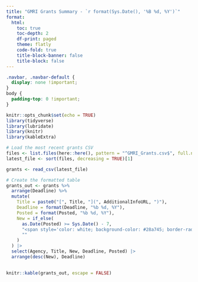 ```yaml
---
title: "GMRI Grants Summary - `r format(Sys.Date(), '%B %d, %Y')`"
format:
  html:
    toc: true
    toc-depth: 2
    df-print: paged
    theme: flatly
    code-fold: true
    title-block-banner: false
    title-block: false
---
```


```css
.navbar, .navbar-default {
  display: none !important;
}
body {
  padding-top: 0 !important;
}
```

```r
knitr::opts_chunk$set(echo = TRUE)
library(tidyverse)
library(lubridate)
library(knitr)
library(kableExtra)
```

```r
# Load the most recent grants CSV
files <- list.files(here::here(), pattern = "^GMRI_Grants.csv$", full.names = TRUE)
latest_file <- sort(files, decreasing = TRUE)[1]

grants <- read_csv(latest_file)

# Create the formatted table
grants_out <- grants %>%
  arrange(Deadline) %>%
  mutate(
    Title = paste0("[", Title, "](", AdditionalInfoURL, ")"),
    Deadline = format(Deadline, "%b %d, %Y"),
    Posted = format(Posted, "%b %d, %Y"),
    New = if_else(
      as.Date(Posted) >= Sys.Date() - 7,
      "<span style='color: white; background-color: #28a745; border-radius: 3px; padding: 2px 6px; font-weight: bold;'>🟢 New</span>",
      ""
    )
  ) |>
  select(Agency, Title, New, Deadline, Posted) |>
  arrange(desc(New), Deadline) 
 
```

```r
knitr::kable(grants_out, escape = FALSE)
```

